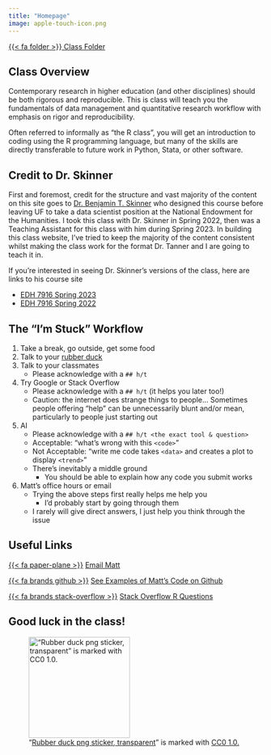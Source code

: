 ```yaml
---
title: "Homepage"
image: apple-touch-icon.png
---
```


[{{< fa folder >}} Class Folder](/example-folder.zip)

## Class Overview

Contemporary research in higher education (and other disciplines) should be both rigorous and reproducible. This is class will teach you the fundamentals of data management and quantitative research workflow with emphasis on rigor and reproducibility.

Often referred to informally as "the R class", you will get an introduction to coding using the R programming language, but many of the skills are directly transferable to future work in Python, Stata, or other software.

## Credit to Dr. Skinner

First and foremost, credit for the structure and vast majority of the content on this site goes to [Dr. Benjamin T. Skinner](https://www.btskinner.io) who designed this course before leaving UF to take a data scientist position at the National Endowment for the Humanities. I took this class with Dr. Skinner in Spring 2022, then was a Teaching Assistant for this class with him during Spring 2023. In building this class website, I've tried to keep the majority of the content consistent whilst making the class work for the format Dr. Tanner and I are going to teach it in.

If you're interested in seeing Dr. Skinner's versions of the class, here are links to his course site

-   [EDH 7916 Spring 2023](https://edquant.github.io/edh7916/)
-   [EDH 7916 Spring 2022](https://edquant.github.io/past/edh7916/2022/spring/)

## The "I'm Stuck" Workflow

1)  Take a break, go outside, get some food
2)  Talk to your [rubber duck](https://en.wikipedia.org/wiki/Rubber_duck_debugging)
3)  Talk to your classmates
    -   Please acknowledge with a `## h/t`
4)  Try Google or Stack Overflow
    -   Please acknowledge with a `## h/t` (it helps you later too!)
    -   Caution: the internet does strange things to people... Sometimes people offering "help" can be unnecessarily blunt and/or mean, particularly to people just starting out
5)  AI
    - Please acknowledge with a `## h/t <the exact tool & question>`
    - Acceptable: "what's wrong with this `<code>`"
    - Not Acceptable: "write me code takes `<data>` and creates a plot to display `<trend>`"
    - There's inevitably a middle ground
        - You should be able to explain how any code you submit works
6)  Matt's office hours or email
    -   Trying the above steps first really helps me help you
          - I'd probably start by going through them
    -   I rarely will give direct answers, I just help you think through the issue

## Useful Links

[{{< fa paper-plane >}}]() [Email Matt](mailto:m.capaldi@ufl.edu)

[{{< fa brands github >}}](https://github.com/ttalVlatt) [See Examples of Matt's Code on Github](https://github.com/ttalVlatt)

[{{< fa brands stack-overflow >}}](https://stackoverflow.com/questions/tagged/r) [Stack Overflow R Questions](https://stackoverflow.com/questions/tagged/r)

## Good luck in the class!

!["[Rubber duck png sticker, transparent](https://www.rawpixel.com/image/6772898/png-sticker-public-domain)" is marked with [CC0 1.0.](https://creativecommons.org/publicdomain/zero/1.0/?ref=openverse)](site-attachments/Rubber-Duck.png){width=200px fig-align="left"}

